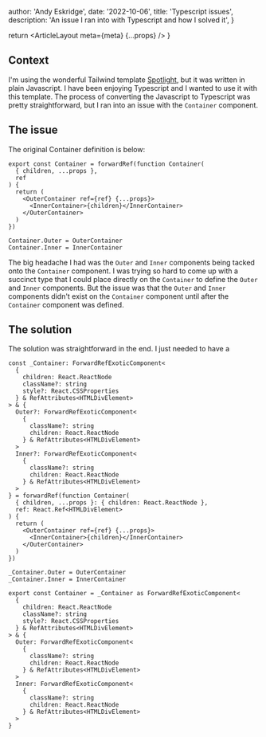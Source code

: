 
  author: 'Andy Eskridge',
  date: '2022-10-06',
  title: 'Typescript issues',
  description: 'An issue I ran into with Typescript and how I solved it',
}

  return <ArticleLayout meta={meta} {...props} />
}

## Context

I'm using the wonderful Tailwind template [Spotlight](https://tailwindui.com/templates/spotlight), but it was written in plain Javascript. I have been enjoying Typescript and I wanted to use it with this template. The process of converting the Javascript to Typescript was pretty straightforward, but I ran into an issue with the `Container` component.

## The issue

The original Container definition is below:

```tsx
export const Container = forwardRef(function Container(
  { children, ...props },
  ref
) {
  return (
    <OuterContainer ref={ref} {...props}>
      <InnerContainer>{children}</InnerContainer>
    </OuterContainer>
  )
})

Container.Outer = OuterContainer
Container.Inner = InnerContainer
```

The big headache I had was the `Outer` and `Inner` components being tacked onto the `Container` component. I was trying so hard to come up with a succinct type that I could place directly on the `Container` to define the `Outer` and `Inner` components. But the issue was that the `Outer` and `Inner` components didn't exist on the `Container` component until after the `Container` component was defined.

## The solution

The solution was straightforward in the end. I just needed to have a

```tsx
const _Container: ForwardRefExoticComponent<
  {
    children: React.ReactNode
    className?: string
    style?: React.CSSProperties
  } & RefAttributes<HTMLDivElement>
> & {
  Outer?: ForwardRefExoticComponent<
    {
      className?: string
      children: React.ReactNode
    } & RefAttributes<HTMLDivElement>
  >
  Inner?: ForwardRefExoticComponent<
    {
      className?: string
      children: React.ReactNode
    } & RefAttributes<HTMLDivElement>
  >
} = forwardRef(function Container(
  { children, ...props }: { children: React.ReactNode },
  ref: React.Ref<HTMLDivElement>
) {
  return (
    <OuterContainer ref={ref} {...props}>
      <InnerContainer>{children}</InnerContainer>
    </OuterContainer>
  )
})

_Container.Outer = OuterContainer
_Container.Inner = InnerContainer

export const Container = _Container as ForwardRefExoticComponent<
  {
    children: React.ReactNode
    className?: string
    style?: React.CSSProperties
  } & RefAttributes<HTMLDivElement>
> & {
  Outer: ForwardRefExoticComponent<
    {
      className?: string
      children: React.ReactNode
    } & RefAttributes<HTMLDivElement>
  >
  Inner: ForwardRefExoticComponent<
    {
      className?: string
      children: React.ReactNode
    } & RefAttributes<HTMLDivElement>
  >
}
```
